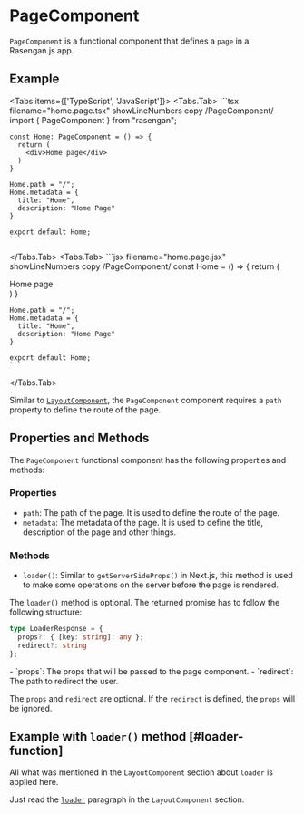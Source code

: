 
# PageComponent

`PageComponent` is a functional component that defines a `page` in a Rasengan.js app.

## Example

<Tabs items={['TypeScript', 'JavaScript']}>
  <Tabs.Tab>
    ```tsx filename="home.page.tsx" showLineNumbers copy /PageComponent/
    import { PageComponent } from "rasengan";

    const Home: PageComponent = () => {
      return (
        <div>Home page</div>
      )
    }

    Home.path = "/";
    Home.metadata = {
      title: "Home",
      description: "Home Page"
    }

    export default Home;
    ```
  </Tabs.Tab>
  <Tabs.Tab>
    ```jsx filename="home.page.jsx" showLineNumbers copy /PageComponent/
    const Home = () => {
      return (
        <div>Home page</div>
      )
    }

    Home.path = "/";
    Home.metadata = {
      title: "Home",
      description: "Home Page"
    }

    export default Home;
    ```
  </Tabs.Tab>
</Tabs>

Similar to [`LayoutComponent`](/docs/api-reference/components/layout-component), the `PageComponent` component requires a `path` property to define the route of the page. 

## Properties and Methods

The `PageComponent` functional component has the following properties and methods:

### Properties

- `path`: The path of the page. It is used to define the route of the page.
- `metadata`: The metadata of the page. It is used to define the title, description of the page and other things.
### Methods

- `loader()`: Similar to `getServerSideProps()` in Next.js, this method is used to make some operations on the server before the page is rendered.

The `loader()` method is optional. The returned promise has to follow the following structure:

```ts
type LoaderResponse = {
  props?: { [key: string]: any };
  redirect?: string
};
```

<AlertBox>
- `props`: The props that will be passed to the page component.
- `redirect`: The path to redirect the user.

The `props` and `redirect` are optional. If the `redirect` is defined, the `props` will be ignored.
</AlertBox>

## Example with `loader()` method [#loader-function]

All what was mentioned in the `LayoutComponent` section about `loader` is applied here. 

Just read the [`loader`](/docs/api-reference/components/layout-component#example-with-loader-method) paragraph in the `LayoutComponent` section.